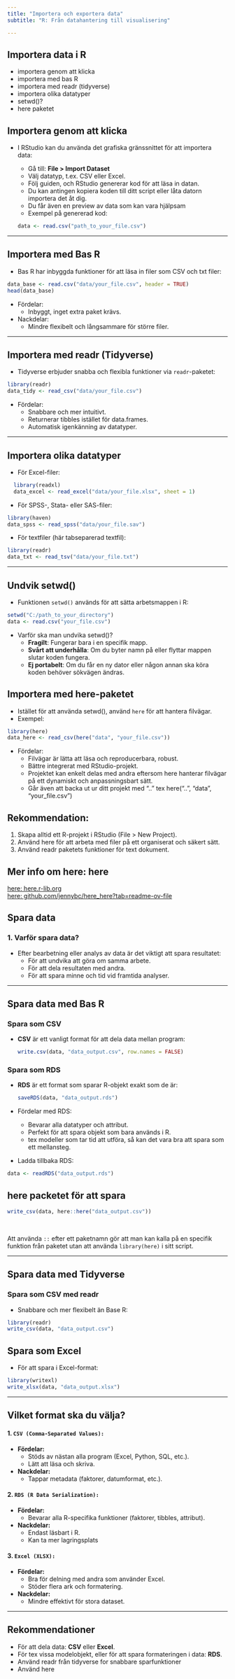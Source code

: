 ```yaml
---
title: "Importera och exportera data"
subtitle: "R: Från datahantering till visualisering"

---
```




## Importera data i R

-   importera genom att klicka
-   importera med bas R
-   importera med readr (tidyverse)
-   importera olika datatyper
-   setwd()?
-   here paketet

## Importera genom att klicka

-   I RStudio kan du använda det grafiska gränssnittet för att importera
    data:

    -   Gå till: **File \> Import Dataset**
    -   Välj datatyp, t.ex. CSV eller Excel.
    -   Följ guiden, och RStudio genererar kod för att läsa in datan.
    -   Du kan antingen kopiera koden till ditt script eller låta datorn
        importera det åt dig.
    -   Du får även en preview av data som kan vara hjälpsam
    -   Exempel på genererad kod:

    ``` r
    data <- read.csv("path_to_your_file.csv")
    ```

------------------------------------------------------------------------

## Importera med Bas R

-   Bas R har inbyggda funktioner för att läsa in filer som CSV och txt
    filer:

``` r
data_base <- read.csv("data/your_file.csv", header = TRUE)
head(data_base)
```

-   Fördelar:
    -   Inbyggt, inget extra paket krävs.
-   Nackdelar:
    -   Mindre flexibelt och långsammare för större filer.

------------------------------------------------------------------------

## Importera med readr (Tidyverse)

-   Tidyverse erbjuder snabba och flexibla funktioner via
    `readr`-paketet:

``` r
library(readr)
data_tidy <- read_csv("data/your_file.csv")
```

-   Fördelar:
    -   Snabbare och mer intuitivt.
    -   Returnerar tibbles istället för data.frames.
    -   Automatisk igenkänning av datatyper.

------------------------------------------------------------------------

## Importera olika datatyper

-   För Excel-filer:

``` r
  library(readxl)
  data_excel <- read_excel("data/your_file.xlsx", sheet = 1)
```

-   För SPSS-, Stata- eller SAS-filer:

``` r
library(haven)
data_spss <- read_spss("data/your_file.sav")
```

-   För textfiler (här tabseparerad textfil):

``` r
library(readr)
data_txt <- read_tsv("data/your_file.txt")
```

------------------------------------------------------------------------

## Undvik setwd()

-   Funktionen `setwd()` används för att sätta arbetsmappen i R:

``` r
setwd("C:/path_to_your_directory")
data <- read.csv("your_file.csv")
```

-   Varför ska man undvika setwd()?
    -   **Fragilt**: Fungerar bara i en specifik mapp.
    -   **Svårt att underhålla**: Om du byter namn på eller flyttar
        mappen slutar koden fungera.
    -   **Ej portabelt**: Om du får en ny dator eller någon annan ska
        köra koden behöver sökvägen ändras.

## Importera med here-paketet

-   Istället för att använda setwd(), använd `here` för att hantera
    filvägar.
-   Exempel:

``` r
library(here)
data_here <- read_csv(here("data", "your_file.csv"))
```

-   Fördelar:
    -   Filvägar är lätta att läsa och reproducerbara, robust.
    -   Bättre integrerat med RStudio-projekt.
    -   Projektet kan enkelt delas med andra eftersom here hanterar
        filvägar på ett dynamiskt och anpassningsbart sätt.
    -   Går även att backa ut ur ditt projekt med ".." tex here("..",
        "data", "your_file.csv")

## Rekommendation:

1.  Skapa alltid ett R-projekt i RStudio (File \> New Project).
2.  Använd here för att arbeta med filer på ett organiserat och säkert
    sätt.
3.  Använd readr paketets funktioner för text dokument.

## Mer info om here: here

[here: here.r-lib.org](https://here.r-lib.org/)\
[here:
github.com/jennybc/here_here?tab=readme-ov-file](https://github.com/jennybc/here_here?tab=readme-ov-file)

## Spara data

### 1. Varför spara data?

-   Efter bearbetning eller analys av data är det viktigt att spara
    resultatet:
    -   För att undvika att göra om samma arbete.
    -   För att dela resultaten med andra.
    -   För att spara minne och tid vid framtida analyser.

------------------------------------------------------------------------

## Spara data med Bas R

### Spara som CSV

-   **CSV** är ett vanligt format för att dela data mellan program:

    ``` r
    write.csv(data, "data_output.csv", row.names = FALSE)
    ```

### Spara som RDS

-   **RDS** är ett format som sparar R-objekt exakt som de är:

    ``` r
    saveRDS(data, "data_output.rds")
    ```

-   Fördelar med RDS:

    -   Bevarar alla datatyper och attribut.
    -   Perfekt för att spara objekt som bara används i R.
    -   tex modeller som tar tid att utföra, så kan det vara bra att
        spara som ett mellansteg.

-   Ladda tillbaka RDS:

``` r
data <- readRDS("data_output.rds")
```
## here packetet för att spara

``` r
write_csv(data, here::here("data_output.csv"))
```

<br>

Att använda `::` efter ett paketnamn gör att man kan kalla på en specifik funktion från paketet utan att använda `library(here)` i sitt script.

------------------------------------------------------------------------

## Spara data med Tidyverse

### Spara som CSV med readr

-   Snabbare och mer flexibelt än Base R:

``` r
library(readr)
write_csv(data, "data_output.csv")
```

## Spara som Excel

-   För att spara i Excel-format:

``` r
library(writexl)
write_xlsx(data, "data_output.xlsx")
```

------------------------------------------------------------------------

## Vilket format ska du välja?

#### 1. **`CSV (Comma-Separated Values):`**

-   **Fördelar:**
    -   Stöds av nästan alla program (Excel, Python, SQL, etc.).
    -   Lätt att läsa och skriva.
-   **Nackdelar:**
    -   Tappar metadata (faktorer, datumformat, etc.).

#### 2. **`RDS (R Data Serialization):`**

-   **Fördelar:**
    -   Bevarar alla R-specifika funktioner (faktorer, tibbles,
        attribut).
-   **Nackdelar:**
    -   Endast läsbart i R.
    -   Kan ta mer lagringsplats

#### 3. **`Excel (XLSX):`**

-   **Fördelar:**
    -   Bra för delning med andra som använder Excel.
    -   Stöder flera ark och formatering.
-   **Nackdelar:**
    -   Mindre effektivt för stora dataset.

------------------------------------------------------------------------

## Rekommendationer

-   För att dela data: **CSV** eller **Excel**.
-   För tex vissa modelobjekt, eller för att spara formateringen i data:
    **RDS**.
-   Använd readr från tidyverse for snabbare sparfunktioner
-   Använd here
